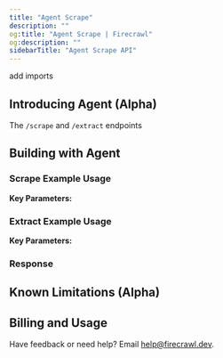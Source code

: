 ```yaml
---
title: "Agent Scrape"
description: ""
og:title: "Agent Scrape | Firecrawl"
og:description: ""
sidebarTitle: "Agent Scrape API"
---
```


add imports

## Introducing Agent (Alpha)

The `/scrape` and `/extract` endpoints 

## Building with Agent


### Scrape Example Usage


**Key Parameters:**


### Extract Example Usage


**Key Parameters:**


### Response


## Known Limitations (Alpha)



## Billing and Usage


Have feedback or need help? Email [help@firecrawl.dev](mailto:help@firecrawl.dev).
